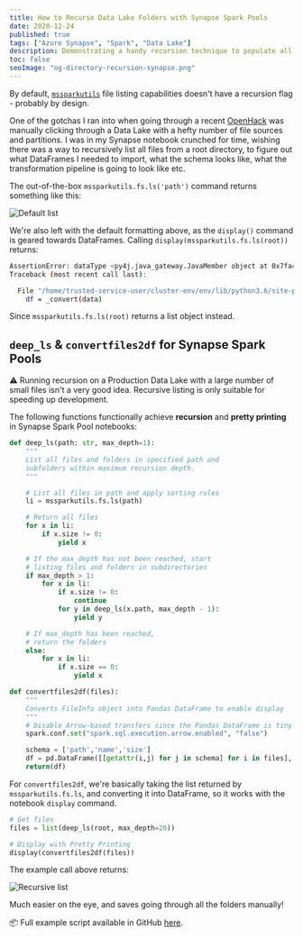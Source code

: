 ```yaml
---
title: How to Recurse Data Lake Folders with Synapse Spark Pools
date: 2020-12-24
published: true
tags: ["Azure Synapse", "Spark", "Data Lake"]
description: Demonstrating a handy recursion technique to populate all files in a Data Lake (and how to pretty print)
toc: false
seoImage: "og-directory-recursion-synapse.png"
---
```



By default, [`mssparkutils`](https://docs.microsoft.com/en-us/azure/synapse-analytics/spark/microsoft-spark-utilities?pivots=programming-language-python#list-files) file listing capabilities doesn't have a recursion flag - probably by design.

One of the gotchas I ran into when going through a recent [OpenHack](https://openhack.microsoft.com/) was manually clicking through a Data Lake with a hefty number of file sources and partitions. I was in my Synapse notebook crunched for time, wishing there was a way to recursively list all files from a root directory, to figure out what DataFrames I needed to import, what the schema looks like, what the transformation pipeline is going to look like etc.

The out-of-the-box `mssparkutils.fs.ls('path')` command returns something like this:

![Default list](images/default_ls.png)

We're also left with the default formatting above, as the `display()` command is geared towards DataFrames. Calling `display(mssparkutils.fs.ls(root))` returns:

```bash
AssertionError: dataType <py4j.java_gateway.JavaMember object at 0x7fa481050358> should be an instance of <class 'pyspark.sql.types.DataType'>
Traceback (most recent call last):

  File "/home/trusted-service-user/cluster-env/env/lib/python3.6/site-packages/notebookutils/visualization/display.py", line 96, in display
    df = _convert(data)
```

Since `mssparkutils.fs.ls(root)` returns a list object instead.

## `deep_ls` & `convertfiles2df` for Synapse Spark Pools

<Callout>

⚠️ Running recursion on a Production Data Lake with a large number of small files isn't a very good idea. Recursive listing is only suitable for speeding up development.

</Callout>

The following functions functionally achieve **recursion** and **pretty printing** in Synapse Spark Pool notebooks:

```python
def deep_ls(path: str, max_depth=1):
    """
    List all files and folders in specified path and
    subfolders within maximum recursion depth.
    """

    # List all files in path and apply sorting rules
    li = mssparkutils.fs.ls(path)

    # Return all files
    for x in li:
        if x.size != 0:
            yield x

    # If the max_depth has not been reached, start
    # listing files and folders in subdirectories
    if max_depth > 1:
        for x in li:
            if x.size != 0:
                continue
            for y in deep_ls(x.path, max_depth - 1):
                yield y

    # If max_depth has been reached,
    # return the folders
    else:
        for x in li:
            if x.size == 0:
                yield x

def convertfiles2df(files):
    """
    Converts FileInfo object into Pandas DataFrame to enable display
    """
    # Disable Arrow-based transfers since the Pandas DataFrame is tiny
    spark.conf.set("spark.sql.execution.arrow.enabled", "false")

    schema = ['path','name','size']
    df = pd.DataFrame([[getattr(i,j) for j in schema] for i in files], columns = schema).sort_values('path')
    return(df)
```

For `convertfiles2df`, we're basically taking the list returned by `mssparkutils.fs.ls`, and converting it into DataFrame, so it works with the notebook `display` command.

```python
# Get files
files = list(deep_ls(root, max_depth=20))

# Display with Pretty Printing
display(convertfiles2df(files))
```

The example call above returns:

![Recursive list](images/deep_ls.png)

Much easier on the eye, and saves going through all the folders manually!

<Callout>

📦 Full example script available in GitHub [here](https://gist.github.com/mdrakiburrahman/dade03380b8907c85341ece18c795e4e).

</Callout>
